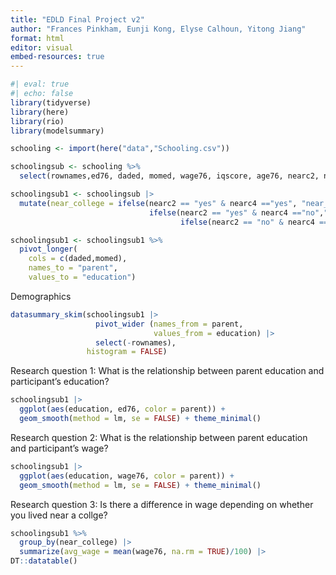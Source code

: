 ```yaml
---
title: "EDLD Final Project v2"
author: "Frances Pinkham, Eunji Kong, Elyse Calhoun, Yitong Jiang"
format: html
editor: visual
embed-resources: true
---
```


```r
#| eval: true
#| echo: false
library(tidyverse)
library(here)
library(rio)
library(modelsummary)
```

```r
schooling <- import(here("data","Schooling.csv"))
```

```r
schoolingsub <- schooling %>%
  select(rownames,ed76, daded, momed, wage76, iqscore, age76, nearc2, nearc4)

```

```r
schoolingsub1 <- schoolingsub |> 
  mutate(near_college = ifelse(nearc2 == "yes" & nearc4 =="yes", "near_colleges", 
                               ifelse(nearc2 == "yes" & nearc4 =="no","near_cc", 
                                      ifelse(nearc2 == "no" & nearc4 =="yes","near_4yr", "not_near_college")))) 
```

```r
schoolingsub1 <- schoolingsub1 %>%
  pivot_longer(
    cols = c(daded,momed),
    names_to = "parent",
    values_to = "education")
```

Demographics

```r
datasummary_skim(schoolingsub1 |> 
                   pivot_wider (names_from = parent,
                                values_from = education) |> 
                   select(-rownames),
                 histogram = FALSE)
```

Research question 1: What is the relationship between parent education and participant's education?

```r
schoolingsub1 |> 
  ggplot(aes(education, ed76, color = parent)) +
  geom_smooth(method = lm, se = FALSE) + theme_minimal()

```

Research question 2: What is the relationship between parent education and participant's wage?

```r
schoolingsub1 |> 
  ggplot(aes(education, wage76, color = parent)) +
  geom_smooth(method = lm, se = FALSE) + theme_minimal()
```

Research question 3: Is there a difference in wage depending on whether you lived near a collge?

```r
schoolingsub1 %>%   
  group_by(near_college) |> 
  summarize(avg_wage = mean(wage76, na.rm = TRUE)/100) |> 
DT::datatable()
```
